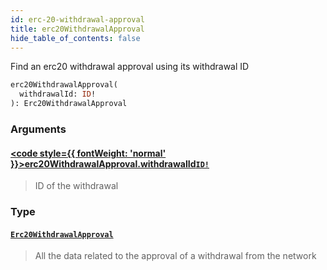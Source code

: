 ```yaml
---
id: erc-20-withdrawal-approval
title: erc20WithdrawalApproval
hide_table_of_contents: false
---
```








Find an erc20 withdrawal approval using its withdrawal ID

```graphql
erc20WithdrawalApproval(
  withdrawalId: ID!
): Erc20WithdrawalApproval
```


### Arguments

#### [<code style={{ fontWeight: 'normal' }}>erc20WithdrawalApproval.<b>withdrawalId</b></code>](#)<Bullet />[`ID!`](/mainnet/api/graphql/scalars/id) <Badge class="secondary" text="non-null"/> <Badge class="secondary" text="scalar"/>
> ID of the withdrawal
> 

### Type

#### [`Erc20WithdrawalApproval`](/mainnet/api/graphql/objects/erc-20-withdrawal-approval) <Badge class="secondary" text="object"/>
> All the data related to the approval of a withdrawal from the network
> 





